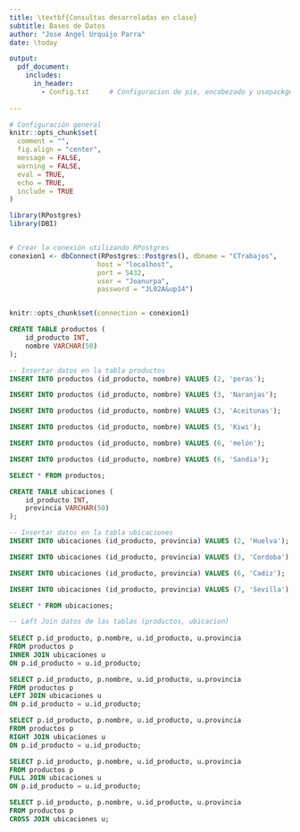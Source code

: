 ```yaml
---
title: \textbf{Consultas desarroladas en clase}
subtitle: Bases de Datos
author: "Jose Angel Urquijo Parra"
date: \today

output:
  pdf_document:
    includes:
      in_header:
        - Config.txt     # Configuracion de pie, encabezado y usepackge
  
---
```



```r
# Configuración general
knitr::opts_chunk$set(
  comment = "",
  fig.align = "center",
  message = FALSE,
  warning = FALSE,
  eval = TRUE,
  echo = TRUE,
  include = TRUE
)

```


```r
library(RPostgres)
library(DBI)


# Crear la conexión utilizando RPostgres
conexion1 <- dbConnect(RPostgres::Postgres(), dbname = "CTrabajos",
                      host = "localhost",
                      port = 5432,
                      user = "Joanurpa",
                      password = "JL02A&up14")


knitr::opts_chunk$set(connection = conexion1)

```


```sql
CREATE TABLE productos (
    id_producto INT,
    nombre VARCHAR(50)
);
```

```sql
-- Insertar datos en la tabla productos
INSERT INTO productos (id_producto, nombre) VALUES (2, 'peras');
```


```sql
INSERT INTO productos (id_producto, nombre) VALUES (3, 'Naranjas');
```


```sql
INSERT INTO productos (id_producto, nombre) VALUES (3, 'Aceitunas');
```


```sql
INSERT INTO productos (id_producto, nombre) VALUES (5, 'Kiwi');
```


```sql
INSERT INTO productos (id_producto, nombre) VALUES (6, 'melón');
```


```sql
INSERT INTO productos (id_producto, nombre) VALUES (6, 'Sandia');

```

```sql

SELECT * FROM productos;

```



```sql
CREATE TABLE ubicaciones (
    id_producto INT,
    provincia VARCHAR(50)
);

```


```sql
-- Insertar datos en la tabla ubicaciones
INSERT INTO ubicaciones (id_producto, provincia) VALUES (2, 'Huelva');
```


```sql
INSERT INTO ubicaciones (id_producto, provincia) VALUES (3, 'Cordoba');
```


```sql
INSERT INTO ubicaciones (id_producto, provincia) VALUES (6, 'Cadiz');
```


```sql
INSERT INTO ubicaciones (id_producto, provincia) VALUES (7, 'Sevilla');

```


```sql

SELECT * FROM ubicaciones;

```



```sql

-- Left Join datos de las tablas (productos, ubicacion)		
	
SELECT p.id_producto, p.nombre, u.id_producto, u.provincia
FROM productos p
INNER JOIN ubicaciones u
ON p.id_producto = u.id_producto;

```


```sql

SELECT p.id_producto, p.nombre, u.id_producto, u.provincia
FROM productos p
LEFT JOIN ubicaciones u
ON p.id_producto = u.id_producto;


```



```sql

SELECT p.id_producto, p.nombre, u.id_producto, u.provincia
FROM productos p
RIGHT JOIN ubicaciones u
ON p.id_producto = u.id_producto;


```

```sql

SELECT p.id_producto, p.nombre, u.id_producto, u.provincia
FROM productos p
FULL JOIN ubicaciones u
ON p.id_producto = u.id_producto;


```



```sql

SELECT p.id_producto, p.nombre, u.id_producto, u.provincia
FROM productos p
CROSS JOIN ubicaciones u;

```



